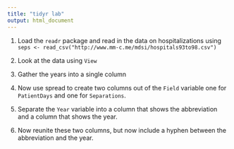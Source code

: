 ```yaml
---
title: "tidyr lab"
output: html_document
---
```


1. Load the `readr` package and read in the data on hospitalizations using
`seps <- read_csv("http://www.mm-c.me/mdsi/hospitals93to98.csv")`

2. Look at the data using `View`

3. Gather the years into a single column

4. Now use spread to create two columns out of the `Field` variable one for `PatientDays` and one for `Separations`. 

5. Separate the `Year` variable into a column that shows the abbreviation and a column that shows the year. 

6. Now reunite these two columns, but now include a hyphen between the abbreviation and the year. 

